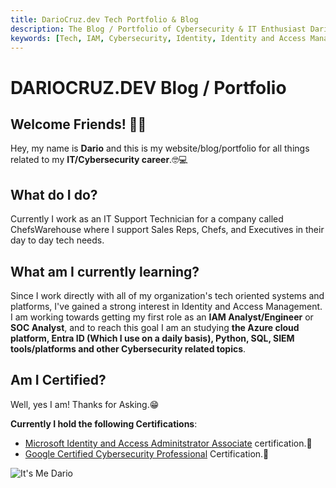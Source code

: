 ```yaml
---
title: DarioCruz.dev Tech Portfolio & Blog
description: The Blog / Portfolio of Cybersecurity & IT Enthusiast Dario Cruz.
keywords: [Tech, IAM, Cybersecurity, Identity, Identity and Access Management]
---
```


# DARIOCRUZ.DEV Blog / Portfolio

## Welcome Friends! 🖖🏿

Hey, my name is **Dario** and this is my website/blog/portfolio for all things related to my **IT/Cybersecurity career**.🤓💻

## What do I do?
Currently I work as an IT Support Technician for a company called ChefsWarehouse where I support Sales Reps, Chefs, and Executives in their day to day tech needs.

## What am I currently learning?
Since I work directly with all of my organization's tech oriented systems and platforms, I've gained a strong interest in Identity and Access Management. I am working towards getting my first role as an **IAM Analyst/Engineer** or **SOC Analyst**, and to reach this goal I am an studying **the Azure cloud platform, Entra ID (Which I use on a daily basis), Python, SQL, SIEM tools/platforms and other Cybersecurity related topics**. 

## Am I Certified?
Well, yes I am! Thanks for Asking.😁

**Currently I hold the following Certifications**:

- [Microsoft Identity and Access Adminitstrator Associate](https://learn.microsoft.com/api/credentials/share/en-us/dariocru/F986CA9C1395B648?sharingId=EA2F36B70C248D16) certification.🎉
- [Google Certified Cybersecurity Professional](https://coursera.org/share/d8103b93a5fd4afde4f79325f3abf4dd) Certification.🎉

![It's Me Dario](/img/Dario-DarioCruzdev.webp)